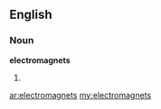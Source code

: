 ==English==

===Noun===
'''electromagnets'''

# {{plural of|[[electromagnet]]}}

[[ar:electromagnets]]
[[my:electromagnets]]